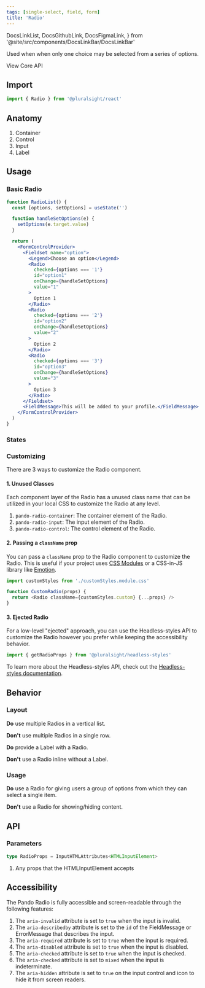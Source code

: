 ```yaml
---
tags: [single-select, field, form]
title: 'Radio'
---
```


  DocsLinkList,
  DocsGithubLink,
  DocsFigmaLink,
} from '@site/src/components/DocsLinkBar/DocsLinkBar'

<p className="size-xxl">
  Used when when only one choice may be selected from a series of options.
</p>

<DocsLinkList>
  <DocsGithubLink href="https://github.com/pluralsight/pando/tree/main/packages/react/src/components/Radio.tsx" />
  <DocsGithubLink href="https://github.com/pluralsight/pando/tree/main/packages/headless-styles/src/components/Radio/radioCSS.ts">
    View Core API
  </DocsGithubLink>
  <DocsFigmaLink href="https://www.figma.com/file/ZmH4XsZS5WnKeo28ylM5x1/Pando-UI-kit-(Web)?node-id=1214%3A50560&t=YLA3FBYLefNvfeuf-0" />
</DocsLinkList>

## Import

```javascript
import { Radio } from '@pluralsight/react'
```

## Anatomy

1. Container
2. Control
3. Input
4. Label

## Usage

### Basic Radio

```jsx live
function RadioList() {
  const [options, setOptions] = useState('')

  function handleSetOptions(e) {
    setOptions(e.target.value)
  }

  return (
    <FormControlProvider>
      <Fieldset name="option">
        <Legend>Choose an option</Legend>
        <Radio
          checked={options === '1'}
          id="option1"
          onChange={handleSetOptions}
          value="1"
        >
          Option 1
        </Radio>
        <Radio
          checked={options === '2'}
          id="option2"
          onChange={handleSetOptions}
          value="2"
        >
          Option 2
        </Radio>
        <Radio
          checked={options === '3'}
          id="option3"
          onChange={handleSetOptions}
          value="3"
        >
          Option 3
        </Radio>
      </Fieldset>
      <FieldMessage>This will be added to your profile.</FieldMessage>
    </FormControlProvider>
  )
}
```

### States

<RadioStates />

### Customizing

There are 3 ways to customize the Radio component.

#### 1. Unused Classes

Each component layer of the Radio has a unused class name that can be utilized in your local CSS to customize the Radio at any level.

1. `pando-radio-container`: The container element of the Radio.
2. `pando-radio-input`: The input element of the Radio.
3. `pando-radio-control`: The control element of the Radio.

#### 2. Passing a `className` prop

You can pass a `className` prop to the Radio component to customize the Radio. This is useful if your project uses [CSS Modules](https://github.com/css-modules/css-modules) or a CSS-in-JS library like [Emotion](https://emotion.sh/docs/introduction).

```javascript title="Example of using CSS Modules to customize the Radio." showLineNumbers
import customStyles from './customStyles.module.css'

function CustomRadio(props) {
  return <Radio className={customStyles.custom} {...props} />
}
```

#### 3. Ejected Radio

For a low-level "ejected" approach, you can use the Headless-styles API to customize the Radio however you prefer while keeping the accessibility behavior.

```javascript showLineNumbers
import { getRadioProps } from '@pluralsight/headless-styles'
```

To learn more about the Headless-styles API, check out the [Headless-styles documentation](https://github.com/pluralsight/pando/blob/main/packages/headless-styles/src/components/Radio/radioCSS.ts).

## Behavior

### Layout

**Do** use multiple Radios in a vertical list.

**Don't** use multiple Radios in a single row.

**Do** provide a Label with a Radio.

**Don't** use a Radio inline without a Label.

### Usage

**Do** use a Radio for giving users a group of options from which they can select a single item.

**Don't** use a Radio for showing/hiding content.

## API

### Parameters

```typescript
type RadioProps = InputHTMLAttributes<HTMLInputElement>
```

1. Any props that the HTMLInputElement accepts

## Accessibility

The Pando Radio is fully accessible and screen-readable through the following features:

1. The `aria-invalid` attribute is set to `true` when the input is invalid.
2. The `aria-describedby` attribute is set to the `id` of the FieldMessage or ErrorMessage that describes the input.
3. The `aria-required` attribute is set to `true` when the input is required.
4. The `aria-disabled` attribute is set to `true` when the input is disabled.
5. The `aria-checked` attribute is set to `true` when the input is checked.
6. The `aria-checked` attribute is set to `mixed` when the input is indeterminate.
7. The `aria-hidden` attribute is set to `true` on the input control and icon to hide it from screen readers.

